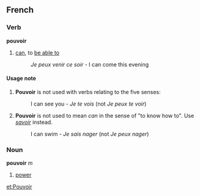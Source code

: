 ==French==
===Verb===
'''pouvoir'''

#[[can]], to [[be able to]]
#:''Je peux venir ce soir'' - I can come this evening

====Usage note====
#'''Pouvoir''' is not used with verbs relating to the five senses:
#:I can see you - ''Je te vois'' (not ''Je peux te voir'')
#'''Pouvoir''' is not used to mean ''can'' in the sense of "to know how to".  Use ''[[savoir]]'' instead.
#:I can swim - ''Je sais nager'' (not ''Je peux nager'')

===Noun===
'''pouvoir''' ''m''

#[[power]]

[[et:Pouvoir]]